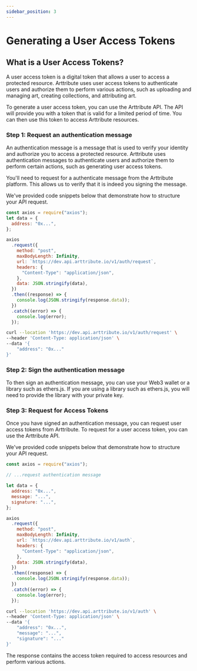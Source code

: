 ```yaml
---
sidebar_position: 3
---
```



# Generating a User Access Tokens

## What is a User Access Tokens?

A user access token is a digital token that allows a user to access a protected resource. Arttribute uses user access tokens to authenticate users and authorize them to perform various actions, such as uploading and managing art, creating collections, and attributing art.

To generate a user access token, you can use the Arttribute API. The API will provide you with a token that is valid for a limited period of time. You can then use this token to access Arttribute resources.

### Step 1: Request an authentication message

An authentication message is a message that is used to verify your identity and authorize you to access a protected resource. Arttribute uses authentication messages to authenticate users and authorize them to perform certain actions, such as generating user access tokens.

You'll need to request for a authenticate message from the Arttribute platform. This allows us to verify that it is indeed you signing the message.

We've provided code snippets below that demonstrate how to structure your API request.

<!-- import Baseurl from "@site/src/components/reusable/BaseUrl";
<Baseurl></Baseurl>; -->

<Tabs>

<TabItem value="nodejs" label="NodeJS">

```js title="Making a Node JS request with axios"
const axios = require("axios");
let data = {
  address: "0x...",
};

axios
  .request({
    method: "post",
    maxBodyLength: Infinity,
    url: `https://dev.api.arttribute.io/v1/auth/request`,
    headers: {
      "Content-Type": "application/json",
    },
    data: JSON.stringify(data),
  })
  .then((response) => {
    console.log(JSON.stringify(response.data));
  })
  .catch((error) => {
    console.log(error);
  });
```

</TabItem>

<TabItem value="curl" label="cURL">

```bash title="Making a POST request with cURL"
curl --location 'https://dev.api.arttribute.io/v1/auth/request' \
--header 'Content-Type: application/json' \
--data '{
    "address": "0x..."
}'
```

</TabItem>

</Tabs>

### Step 2: Sign the authentication message

To then sign an authentication message, you can use your Web3 wallet or a library such as ethers.js. If you are using a library such as ethers.js, you will need to provide the library with your private key.

[//]: # "// TODO: Insert snippet for how to sign the message on the web, nodejs and maybe cli"

### Step 3: Request for Access Tokens

Once you have signed an authentication message, you can request user access tokens from Arttribute. To request for a user access token, you can use the Arttribute API.

We've provided code snippets below that demonstrate how to structure your API request.

<!-- import Baseurl from "@site/src/components/reusable/BaseUrl";
<Baseurl></Baseurl>; -->

<Tabs>

<TabItem value="nodejs" label="NodeJS">

```js title="Making a Node JS request with axios"
const axios = require("axios");

// ...request authentication message

let data = {
  address: "0x...",
  message: "...",
  signature: "...",
};

axios
  .request({
    method: "post",
    maxBodyLength: Infinity,
    url: `https://dev.api.arttribute.io/v1/auth`,
    headers: {
      "Content-Type": "application/json",
    },
    data: JSON.stringify(data),
  })
  .then((response) => {
    console.log(JSON.stringify(response.data));
  })
  .catch((error) => {
    console.log(error);
  });
```

</TabItem>

<TabItem value="curl" label="cURL">

```bash title="Making a POST request with cURL"
curl --location 'https://dev.api.arttribute.io/v1/auth' \
--header 'Content-Type: application/json' \
--data '{
    "address": "0x...",
    "message": "...",
    "signature": "..."
}'
```

</TabItem>

</Tabs>

The response contains the access token required to access resources and perform various actions.

